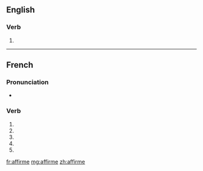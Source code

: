 {{also|affirmé}}
==English==

===Verb===
{{infl|en|verb}}

# {{obsolete spelling of|affirm}}

----

==French==

===Pronunciation===
* {{IPA|/a.fiʁm/|lang=fr}}

===Verb===
{{fr-verb-form}}

# {{form of|[[first-person|First-person]] [[singular]] [[present indicative]]|affirmer|lang=fr}}
# {{form of|[[third-person|Third-person]] singular present indicative|affirmer|lang=fr}}
# {{form of|First-person singular [[present subjunctive]]|affirmer|lang=fr}}
# {{form of|Third-person singular present subjunctive|affirmer|lang=fr}}
# {{form of|[[second-person|Second-person]] singular [[imperative]]|affirmer|lang=fr}}

[[fr:affirme]]
[[mg:affirme]]
[[zh:affirme]]